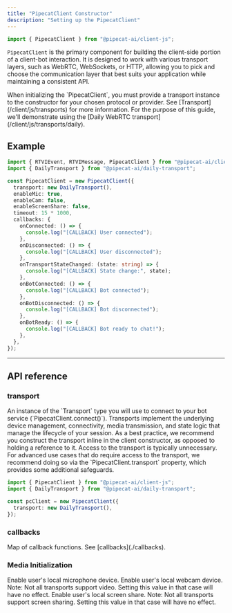 ```yaml
---
title: "PipecatClient Constructor"
description: "Setting up the PipecatClient"
---
```


```javascript
import { PipecatClient } from "@pipecat-ai/client-js";
```

`PipecatClient` is the primary component for building the client-side portion of a client-bot interaction. It is designed to work with various transport layers, such as WebRTC, WebSockets, or HTTP, allowing you to pick and choose the communication layer that best suits your application while maintaining a consistent API.

<Note>
  When initializing the `PipecatClient`, you must provide a transport instance to the constructor for your chosen protocol or provider. See [Transport](/client/js/transports) for more information. For the purpose of this guide, we'll demonstrate using the [Daily WebRTC transport](/client/js/transports/daily).
</Note>

## Example

```typescript
import { RTVIEvent, RTVIMessage, PipecatClient } from "@pipecat-ai/client-js";
import { DailyTransport } from "@pipecat-ai/daily-transport";

const PipecatClient = new PipecatClient({
  transport: new DailyTransport(),
  enableMic: true,
  enableCam: false,
  enableScreenShare: false,
  timeout: 15 * 1000,
  callbacks: {
    onConnected: () => {
      console.log("[CALLBACK] User connected");
    },
    onDisconnected: () => {
      console.log("[CALLBACK] User disconnected");
    },
    onTransportStateChanged: (state: string) => {
      console.log("[CALLBACK] State change:", state);
    },
    onBotConnected: () => {
      console.log("[CALLBACK] Bot connected");
    },
    onBotDisconnected: () => {
      console.log("[CALLBACK] Bot disconnected");
    },
    onBotReady: () => {
      console.log("[CALLBACK] Bot ready to chat!");
    },
  },
});
```

---

## API reference

### transport

<ParamField path="transport" type="Class<Transport>" default="undefined" required>
An instance of the `Transport` type you will use to connect to your bot service (`PipecatClient.connect()`). Transports implement the underlying device management, connectivity, media transmission, and state logic that manage the lifecycle of your session.

<Note>
As a best practice, we recommend you construct the transport inline in the client constructor, as opposed to holding a reference to it. Access to the transport is typically unnecessary. For advanced use cases that do require access to the transport, we recommend doing so via the `PipecatClient.transport` property, which provides some additional safeguards.
</Note>

```typescript
import { PipecatClient } from "@pipecat-ai/client-js";
import { DailyTransport } from "@pipecat-ai/daily-transport";

const pcClient = new PipecatClient({
  transport: new DailyTransport(),
});
```

</ParamField>

### callbacks

<ParamField path="callbacks" type="RTVIEventCallbacks">
  Map of callback functions. See [callbacks](./callbacks).
</ParamField>

### Media Initialization

<ParamField path="enableMic" type="boolean" default="true">
  Enable user's local microphone device.
</ParamField>

<ParamField path="enableCam" type="boolean" default="false" >
  Enable user's local webcam device. Note: Not all transports support video. Setting this value in that case will have no effect.
</ParamField>

<ParamField path="enableScreenShare" type="boolean" default="false" >
  Enable user's local screen share. Note: Not all transports support screen sharing. Setting this value in that case will have no effect.
</ParamField>
